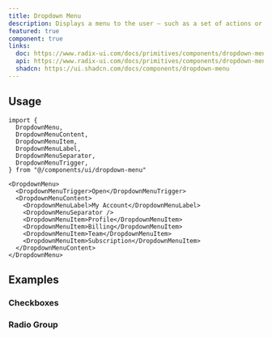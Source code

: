 ```yaml
---
title: Dropdown Menu
description: Displays a menu to the user — such as a set of actions or functions — triggered by a button.
featured: true
component: true
links:
  doc: https://www.radix-ui.com/docs/primitives/components/dropdown-menu
  api: https://www.radix-ui.com/docs/primitives/components/dropdown-menu#api-reference
  shadcn: https://ui.shadcn.com/docs/components/dropdown-menu
---
```


<ComponentPreview name="dropdown-menu-demo" />

## Usage

```tsx
import {
  DropdownMenu,
  DropdownMenuContent,
  DropdownMenuItem,
  DropdownMenuLabel,
  DropdownMenuSeparator,
  DropdownMenuTrigger,
} from "@/components/ui/dropdown-menu"
```

```tsx
<DropdownMenu>
  <DropdownMenuTrigger>Open</DropdownMenuTrigger>
  <DropdownMenuContent>
    <DropdownMenuLabel>My Account</DropdownMenuLabel>
    <DropdownMenuSeparator />
    <DropdownMenuItem>Profile</DropdownMenuItem>
    <DropdownMenuItem>Billing</DropdownMenuItem>
    <DropdownMenuItem>Team</DropdownMenuItem>
    <DropdownMenuItem>Subscription</DropdownMenuItem>
  </DropdownMenuContent>
</DropdownMenu>
```

## Examples

### Checkboxes

<ComponentPreview name="dropdown-menu-checkboxes" />

### Radio Group

<ComponentPreview name="dropdown-menu-radio-group" />
